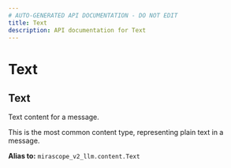 ```yaml
---
# AUTO-GENERATED API DOCUMENTATION - DO NOT EDIT
title: Text
description: API documentation for Text
---
```


# Text

## <ApiType type="Alias" path="responses/base_response/Text" symbolName="Text" /> Text

Text content for a message.

This is the most common content type, representing plain text in a message.


**Alias to:** `mirascope_v2_llm.content.Text`
